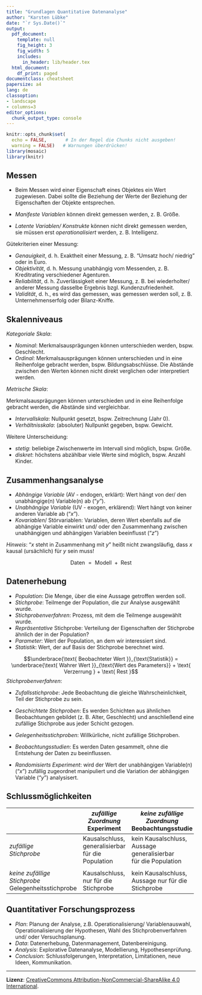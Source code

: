 ```yaml
---
title: "Grundlagen Quantitative Datenanalyse"
author: "Karsten Lübke"
date: "`r Sys.Date()`"
output:
  pdf_document:
    template: null
    fig_height: 3
    fig_width: 5
    includes:
      in_header: lib/header.tex
  html_document:
    df_print: paged
documentclass: cheatsheet
papersize: a4
lang: de
classoption:
- landscape
- columns=3
editor_options:
  chunk_output_type: console
---
```


```r
knitr::opts_chunk$set(
  echo = FALSE,       # In der Regel die Chunks nicht ausgeben!
  warning = FALSE)   # Warnungen überdrücken!
library(mosaic)
library(knitr)
```

## Messen

- Beim Messen wird einer Eigenschaft eines Objektes ein Wert zugewiesen. Dabei sollte die Beziehung der Werte der Beziehung der Eigenschaften der Objekte entsprechen.

- *Manifeste Variablen* können direkt gemessen werden, z. B. Größe.
- *Latente Variablen/ Konstrukte* können nicht direkt gemessen werden, sie müssen erst *operationalisiert* werden, z. B. Intelligenz.

Gütekriterien einer Messung:

- *Genauigkeit*, d. h. Exaktheit einer Messung, z. B. "Umsatz hoch/ niedrig" oder in Euro.
- *Objektivität*, d. h. Messung unabhängig vom Messenden, z. B. Kreditrating verschiedener Agenturen.
- *Reliabilität*, d. h. Zuverlässigkeit einer Messung, z. B. bei wiederholter/ anderer Messung dasselbe Ergebnis bzgl. Kundenzufriedenheit.
- *Validität*, d. h., es wird das gemessen, was gemessen werden soll, z. B. Unternehmenserfolg oder Bilanz-Kniffe.

## Skalenniveaus

*Kategoriale Skala*:

- *Nominal*: Merkmalsausprägungen können unterschieden werden, bspw. Geschlecht.
- *Ordinal*: Merkmalsausprägungen können unterschieden und in eine Reihenfolge gebracht werden, bspw. Bildungsabschlüsse. Die Abstände zwischen den Werten können nicht direkt verglichen oder interpretiert werden.

*Metrische Skala*:

Merkmalsausprägungen können unterschieden und in eine Reihenfolge gebracht werden, die Abstände sind vergleichbar.

- *Intervallskala*: Nullpunkt gesetzt, bspw. Zeitrechnung (Jahr 0).
- *Verhältnisskala*: (absoluter) Nullpunkt gegeben, bspw. Gewicht.

Weitere Unterscheidung:

- *stetig*: beliebige Zwischenwerte im Intervall sind möglich, bspw. Größe.
- *diskret*: höchstens abzählbar viele Werte sind möglich, bspw. Anzahl Kinder.

## Zusammenhangsanalyse

- *Abhängige Variable* (AV - endogen, erklärt): Wert hängt von der/ den unabhängige(n) Variable(n) ab ("$y$").
- *Unabhängige Variable* (UV - exogen, erklärend):  Wert hängt von keiner anderen Variable ab ("$x$").
- *Kovariablen*/ Störvariablen: Variablen, deren Wert ebenfalls auf die abhängige Variable einwirkt und/ oder den Zusammenhang zwischen unabhängigen und abhängigen Variablen beeinflusst ("$z$")

*Hinweis*: "$x$ steht in Zusammenhang mit $y$" heißt nicht zwangsläufig, dass $x$ kausal (ursächlich) für $y$ sein muss!

$$\text{ Daten } = \text{ Modell } + \text{ Rest}$$

## Datenerhebung

- *Population*: Die Menge, über die eine Aussage getroffen werden soll.
- *Stichprobe*: Teilmenge der Population, die zur Analyse ausgewählt wurde.
- *Stichprobenverfahren*: Prozess, mit dem die Teilmenge ausgewählt wurde.
- *Repräsentative* Stichprobe: Verteilung der Eigenschaften der Stichprobe ähnlich der in der Population? 
- *Parameter*: Wert der Population, an dem wir interessiert sind.
- *Statistik*: Wert, der auf Basis der Stichprobe berechnet wird.

$$\underbrace{\text{ Beobachteter Wert }}_{\text{Statistik}} = \underbrace{\text{ Wahrer Wert }}_{\text{Wert des Parameters}} + \text{ Verzerrung } +  \text{ Rest }$$
*Stichprobenverfahren*:

- *Zufallsstichprobe*: Jede Beobachtung die gleiche Wahrscheinlichkeit, Teil der Stichprobe zu sein.
- *Geschichtete Stichproben*: Es werden Schichten aus ähnlichen Beobachtungen gebildet (z. B. Alter, Geschlecht) und anschließend eine zufällige Stichprobe aus jeder Schicht gezogen.
- *Gelegenheitsstichproben*: Willkürliche, nicht zufällige Stichproben.


- *Beobachtungsstudien*: Es werden Daten gesammelt, ohne die Entstehung der Daten zu beeinflussen.
- *Randomisierts Experiment*:  wird der Wert der unabhängigen Variable(n) ("$x$") zufällig zugeordnet manipuliert und die Variation der abhängigen Variable ("$y$") analysisert. 

## Schlussmöglichkeiten 

\clearpage
\onecolumn

+--------------------------+--------------------------+------------------------------+
|                          | *zufällige* \            | *keine zufällige* \          |
|                          | *Zuordnung* \            | *Zuordnung* \                | 
|                          | Experiment               | Beobachtungsstudie           |
+==========================+==========================+==============================+
| *zufällige* \            | Kausalschluss, \         | kein Kausalschluss, \        |
| *Stichprobe* \           | generalisierbar \        | Aussage generalisierbar \    |
|                          | für die Population       | für die Population           |
+--------------------------+--------------------------+------------------------------+
|                          |                          |                              |
+--------------------------+--------------------------+------------------------------+
| *keine zufällige* \      | Kausalschluss, \         | kein Kausalschluss, \        |   
| *Stichprobe* \           | nur für die Stichprobe \ | Aussage nur für die \        |
| Gelegenheitsstichprobe   |                          | Stichprobe                   |
+--------------------------+--------------------------+------------------------------+

\clearpage
\twocolumn

## Quantitativer Forschungsprozess

- *Plan*: Planung der Analyse, z.B. Operationalisierung/ Variablenauswahl, Operationalisierung der Hypothesen, Wahl des Stichprobenverfahren und/ oder Versuchsplanung.
- *Data*: Datenerhebung, Datenmanagement, Datenbereinigung.
- *Analysis*: Explorative Datenanalyse, Modellierung, Hypothesenprüfung. 
- *Conclusion*: Schlussfolgerungen, Interpretation, Limitationen, neue Ideen, Kommunikation.


\columnbreak


***

**Lizenz**:  [CreativeCommons Attribution-NonCommercial-ShareAlike 4.0 International](https://creativecommons.org/licenses/by-nc-sa/4.0/). 


